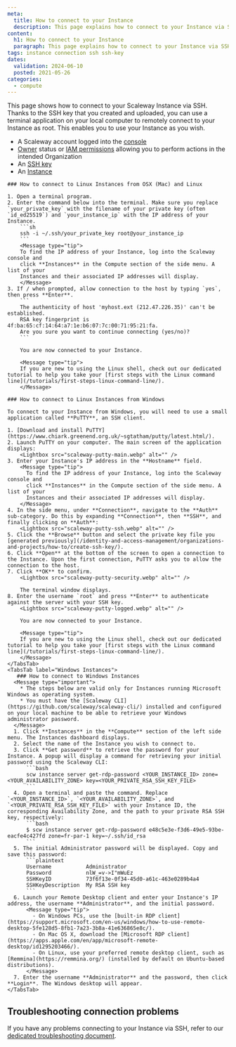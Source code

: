 ```yaml
---
meta:
  title: How to connect to your Instance
  description: This page explains how to connect to your Instance via SSH
content:
  h1: How to connect to your Instance
  paragraph: This page explains how to connect to your Instance via SSH
tags: instance connection ssh ssh-key
dates:
  validation: 2024-06-10
  posted: 2021-05-26
categories:
  - compute
---
```


This page shows how to connect to your Scaleway Instance via SSH. Thanks to the SSH key that you created and uploaded, you can use a terminal application on your local computer to remotely connect to your Instance as root. This enables you to use your Instance as you wish.

<Macro id="requirements" />

- A Scaleway account logged into the [console](https://console.scaleway.com/)
- [Owner](/identity-and-access-management/iam/concepts/#owner) status or [IAM permissions](/identity-and-access-management/iam/concepts/#permission) allowing you to perform actions in the intended Organization
- An [SSH key](/identity-and-access-management/organizations-and-projects/how-to/create-ssh-key/)
- An [Instance](/compute/instances/how-to/create-an-instance/)

<Tabs id="connectinstance">

  <TabsTab label="Linux Instances">

    ### How to connect to Linux Instances from OSX (Mac) and Linux

    1. Open a terminal program.
    2. Enter the command below into the terminal. Make sure you replace `your_private_key` with the filename of your private key (often `id_ed25519`) and `your_instance_ip` with the IP address of your Instance.
        ```sh
        ssh -i ~/.ssh/your_private_key root@your_instance_ip
        ```
        <Message type="tip">
        To find the IP address of your Instance, log into the Scaleway console and
        click **Instances** in the Compute section of the side menu. A list of your
        Instances and their associated IP addresses will display.
        </Message>
    3. If / when prompted, allow connection to the host by typing `yes`, then press **Enter**.
        ```
        The authenticity of host 'myhost.ext (212.47.226.35)' can't be established.
        RSA key fingerprint is 4f:ba:65:cf:14:64:a7:1e:b6:07:7c:00:71:95:21:fa.
        Are you sure you want to continue connecting (yes/no)?
        ```

        You are now connected to your Instance.

        <Message type="tip">
        If you are new to using the Linux shell, check out our dedicated tutorial to help you take your [first steps with the Linux command line](/tutorials/first-steps-linux-command-line/).
        </Message>

    ### How to connect to Linux Instances from Windows

    To connect to your Instance from Windows, you will need to use a small application called **PuTTY**, an SSH client.

    1. [Download and install PuTTY](https://www.chiark.greenend.org.uk/~sgtatham/putty/latest.html/).
    2. Launch PuTTY on your computer. The main screen of the application displays:
        <Lightbox src="scaleway-putty-main.webp" alt="" />
    3. Enter your Instance's IP address in the **Hostname** field.
        <Message type="tip">
          To find the IP address of your Instance, log into the Scaleway console and
          click **Instances** in the Compute section of the side menu. A list of your
          Instances and their associated IP addresses will display.
        </Message>
    4. In the side menu, under **Connection**, navigate to the **Auth** sub-category. Do this by expanding **Connection**, then **SSH**, and finally clicking on **Auth**:
        <Lightbox src="scaleway-putty-ssh.webp" alt="" />
    5. Click the **Browse** button and select the private key file you [generated previously](/identity-and-access-management/organizations-and-projects/how-to/create-ssh-key/).
    6. Click **Open** at the bottom of the screen to open a connection to the Instance. Upon the first connection, PuTTY asks you to allow the connection to the host.
    7. Click **OK** to confirm.
        <Lightbox src="scaleway-putty-security.webp" alt="" />

        The terminal window displays.
    8. Enter the username `root` and press **Enter** to authenticate against the server with your SSH key.
        <Lightbox src="scaleway-putty-logged.webp" alt="" />

        You are now connected to your Instance.

        <Message type="tip">
        If you are new to using the Linux shell, check out our dedicated tutorial to help you take your [first steps with the Linux command line](/tutorials/first-steps-linux-command-line/).
        </Message>
    </TabsTab>
    <TabsTab label="Windows Instances">
       ### How to connect to Windows Instances
      <Message type="important">
        * The steps below are valid only for Instances running Microsoft Windows as operating system.
        * You must have the [Scaleway CLI](https://github.com/scaleway/scaleway-cli/) installed and configured on your local machine to be able to retrieve your Windows administrator password.
      </Message>
      1. Click **Instances** in the **Compute** section of the left side menu. The Instances dashboard displays.
      2. Select the name of the Instance you wish to connect to.
      3. Click **Get password** to retrieve the password for your Instance. A popup will display a command for retrieving your initial password using the Scaleway CLI:
          ```bash
          scw instance server get-rdp-password <YOUR_INSTANCE_ID> zone=<YOUR_AVAILABILITY_ZONE> key=<YOUR_PRIVATE_RSA_SSH_KEY_FILE>
          ```
      4. Open a terminal and paste the command. Replace `<YOUR_INSTANCE_ID>`, `<YOUR_AVAILABILITY_ZONE>`, and `<YOUR_PRIVATE_RSA_SSH_KEY_FILE>` with your Instance ID, the corresponding Availability Zone, and the path to your private RSA SSH key, respectively:
          ```bash
          $ scw instance server get-rdp-password e48c5e3e-f3d6-49e5-93be-eacfe4c427fd zone=fr-par-1 key=~/.ssh/id_rsa
          ```
      5. The initial Administrator password will be displayed. Copy and save this password:
          ```plaintext
          Username           Administrator
          Password           nlW_=v->I"mWuEz
          SSHKeyID           73f6f13e-0f34-45d0-a61c-463e0289b4a4
          SSHKeyDescription  My RSA SSH key
          ```
      6. Launch your Remote Desktop client and enter your Instance's IP address, the username **Administrator**, and the initial password.
          <Message type="tip">
            - On Windows PCs, use the [built-in RDP client](https://support.microsoft.com/en-us/windows/how-to-use-remote-desktop-5fe128d5-8fb1-7a23-3b8a-41e636865e8c/).
            - On Mac OS X, download the [Microsoft RDP client](https://apps.apple.com/en/app/microsoft-remote-desktop/id1295203466/).
            - On Linux, use your preferred remote desktop client, such as [Remmina](https://remmina.org/) (installed by default on Ubuntu-based distributions).
          </Message>
      7. Enter the username **Administrator** and the password, then click **Login**. The Windows desktop will appear.
    </TabsTab>
  </Tabs>

## Troubleshooting connection problems

If you have any problems connecting to your Instance via SSH, refer to our [dedicated troubleshooting document](/compute/instances/troubleshooting/cant-connect-ssh/).
